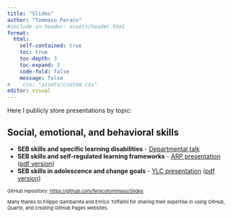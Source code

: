 ```yaml
---
title: "Slides"
author: "Tommaso Feraco"
#include-in-header: assets/header.html
format: 
  html:
    self-contained: true
    toc: true   
    toc-depth: 3 
    toc-expand: 3 
    code-fold: false 
    message: false
#    css: "assets/custom.css"
editor: visual
---
```


Here I publicly store presentations by topic:

## Social, emotional, and behavioral skills

-   **SEB skills and specific learning disabilities** - [Departmental talk](https://feracotommaso.github.io/Slides/SEB_SLD/SebSldPresentation2.html){target="_blank"}
-   **SEB skills and self-regulated learning frameworks** - [ARP presentation](https://feracotommaso.github.io/Slides/SEB_SRL/ARP_seb_srl_slides.html) ([pdf version](https://feracotommaso.github.io/Slides/SEB_SRL/ARP_seb_srl_slides.pdf))
-   **SEB skills in adolescence and change goals** - [YLC presentation](https://feracotommaso.github.io/Slides/YLC/YLC_slides.html) ([pdf version](https://feracotommaso.github.io/Slides/YLC/YLC_slides.pdf))

::: {style="font-size:11px;"}
GitHub repository: <https://github.com/feracotommaso/Slides>

Many thanks to Filippo Gambarota and Enrico Toffalini for sharing their expertise in using GitHub, Quarto, and creating GitHub Pages websites.
:::
